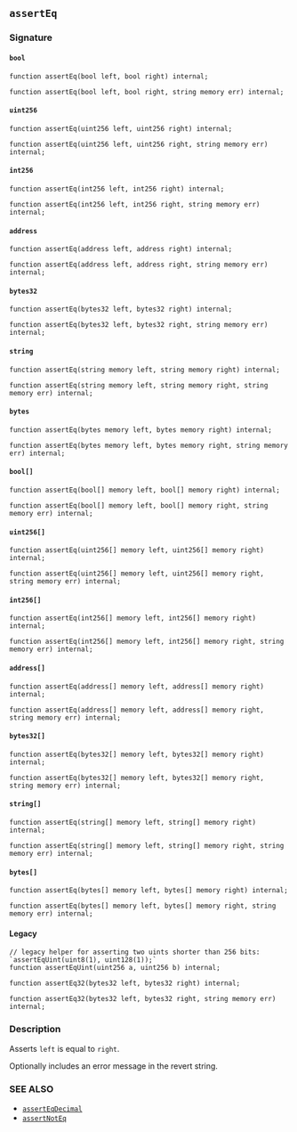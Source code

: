 ## `assertEq`

### Signature

#### `bool`

```solidity
function assertEq(bool left, bool right) internal;
```

```solidity
function assertEq(bool left, bool right, string memory err) internal;
```

#### `uint256`

```solidity
function assertEq(uint256 left, uint256 right) internal;
```

```solidity
function assertEq(uint256 left, uint256 right, string memory err) internal;
```

#### `int256`

```solidity
function assertEq(int256 left, int256 right) internal;
```

```solidity
function assertEq(int256 left, int256 right, string memory err) internal;
```

#### `address`

```solidity
function assertEq(address left, address right) internal;
```

```solidity
function assertEq(address left, address right, string memory err) internal;
```

#### `bytes32`

```solidity
function assertEq(bytes32 left, bytes32 right) internal;
```

```solidity
function assertEq(bytes32 left, bytes32 right, string memory err) internal;
```

#### `string`

```solidity
function assertEq(string memory left, string memory right) internal;
```

```solidity
function assertEq(string memory left, string memory right, string memory err) internal;
```

#### `bytes`

```solidity
function assertEq(bytes memory left, bytes memory right) internal;
```

```solidity
function assertEq(bytes memory left, bytes memory right, string memory err) internal;
```

#### `bool[]`

```solidity
function assertEq(bool[] memory left, bool[] memory right) internal;
```

```solidity
function assertEq(bool[] memory left, bool[] memory right, string memory err) internal;
```

#### `uint256[]`

```solidity
function assertEq(uint256[] memory left, uint256[] memory right) internal;
```

```solidity
function assertEq(uint256[] memory left, uint256[] memory right, string memory err) internal;
```

#### `int256[]`

```solidity
function assertEq(int256[] memory left, int256[] memory right) internal;
```

```solidity
function assertEq(int256[] memory left, int256[] memory right, string memory err) internal;
```

#### `address[]`

```solidity
function assertEq(address[] memory left, address[] memory right) internal;
```

```solidity
function assertEq(address[] memory left, address[] memory right, string memory err) internal;
```

#### `bytes32[]`

```solidity
function assertEq(bytes32[] memory left, bytes32[] memory right) internal;
```

```solidity
function assertEq(bytes32[] memory left, bytes32[] memory right, string memory err) internal;
```

#### `string[]`

```solidity
function assertEq(string[] memory left, string[] memory right) internal;
```

```solidity
function assertEq(string[] memory left, string[] memory right, string memory err) internal;
```

#### `bytes[]`

```solidity
function assertEq(bytes[] memory left, bytes[] memory right) internal;
```

```solidity
function assertEq(bytes[] memory left, bytes[] memory right, string memory err) internal;
```

#### Legacy

```solidity
// legacy helper for asserting two uints shorter than 256 bits: `assertEqUint(uint8(1), uint128(1));`
function assertEqUint(uint256 a, uint256 b) internal;
```

```solidity
function assertEq32(bytes32 left, bytes32 right) internal;
```

```solidity
function assertEq32(bytes32 left, bytes32 right, string memory err) internal;
```

### Description

Asserts `left` is equal to `right`.

Optionally includes an error message in the revert string.

### SEE ALSO

 - [`assertEqDecimal`](./assertEqDecimal.md)
 - [`assertNotEq`](./assertNotEq.md)